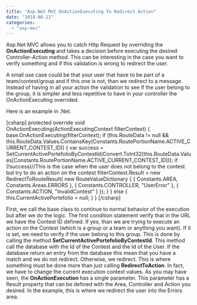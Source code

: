 ```yaml
---
title: "Asp.Net MVC OnActionExecuting To Redirect Action"
date: "2014-08-21"
categories: 
  - "asp-mvc"
---
```


Asp.Net MVC allows you to catch Http Request by overriding the **OnActionExecuting** and takes a decision before executing the desired Controller-Action method. This can be interesting in the case you want to verify something and if this validation is wrong to redirect the user.

A small use case could be that your user that have to be part of a team/contest/group and if this one is not, than we redirect to a message. Instead of having in all your action the validation to see if the user belong to the group, it is simpler and less repetitive to have in your controller the OnActionExecuting overrided.

Here is an example in .Net.

\[csharp\] protected override void OnActionExecuting(ActionExecutingContext filterContext) { base.OnActionExecuting(filterContext); if (this.RouteData != null && this.RouteData.Values.ContainsKey(Constants.RoutePortionName.ACTIVE\_CURRENT\_CONTEST\_ID)) { var success = SetCurrentActivePortefolioByContestId(Convert.ToInt32(this.RouteData.Values\[Constants.RoutePortionName.ACTIVE\_CURRENT\_CONTEST\_ID\])); if (!success)//This is the case when the user does not belong to the contest but try to do an action on the contest filterContext.Result = new RedirectToRouteResult( new RouteValueDictionary { { Constants.AREA, Constants.Areas.ERRORS }, { Constants.CONTROLLER, "UserError" }, { Constants.ACTION, "InvalidContest" } }); } } else { this.CurrentActivePortefolio = null; } } \[/csharp\]

First, we call the base class to continue to normal behavior of the execution but after we do the logic. The first condition statement verify that in the URL we have the Contest ID defined. If yes, than we are trying to execute an action on the Contest (which is a group or a team or anything you want). If it is set, we need to verify if the user belong to this group. This is done by calling the method **SetCurrentActivePortefolioByContestId**. This method call the database with the Id of the Contest and the Id of the User. If the database return an entry from the database this mean that you have a match and we do not redirect. Otherwise, we redirect. This is where something must be done more than just calling **RedirectToAction**. In fact, we have to change the current execution context values. As you may have seen, the **OnActionExecution** has a single parameter. This parameter has a Result property that can be defined with the Area, Controller and Action you desired. In the example, this is where we redirect the user into the Errors area.
